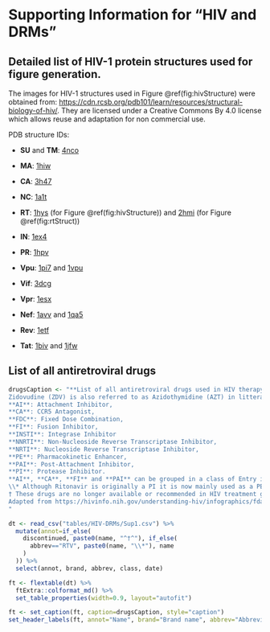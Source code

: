 # Supporting Information for "HIV and DRMs" {#HIV-intro-appendix}

## Detailed list of HIV-1 protein structures used for figure generation.

The images for HIV-1 structures used in Figure \@ref(fig:hivStructure) were obtained from: <https://cdn.rcsb.org/pdb101/learn/resources/structural-biology-of-hiv/>. They are licensed under a Creative Commons By 4.0 license which allows reuse and adaptation for non commercial use.

PDB structure IDs:

-   **SU** and **TM**: [4nco](http://www.rcsb.org/pdb/explore.do?structureId=4nco)

-   **MA**: [1hiw](http://rcsb.org/pdb/explore/explore.do?structureId=1hiw)

-   **CA**: [3h47](http://rcsb.org/pdb/explore/explore.do?structureId=3h47)

-   **NC**: [1a1t](http://rcsb.org/pdb/explore/explore.do?structureId=1a1t)

-   **RT**: [1hys](http://www.rcsb.org/pdb/explore.do?structureId=1hys) (for Figure \@ref(fig:hivStructure)) and [2hmi](http://www.rcsb.org/pdb/explore.do?structureId=2hmi) (for Figure \@ref(fig:rtStruct))

-   **IN**: [1ex4](http://www.rcsb.org/pdb/explore.do?structureId=1ex4)

-   **PR**: [1hpv](http://www.rcsb.org/pdb/explore.do?structureId=1hpv)

-   **Vpu**: [1pi7](http://www.rcsb.org/pdb/explore.do?structureId=1pi7) and [1vpu](http://www.rcsb.org/pdb/explore.do?structureId=1vpu)

-   **Vif**: [3dcg](http://www.rcsb.org/pdb/explore.do?structureId=3dcg)

-   **Vpr**: [1esx](http://www.rcsb.org/pdb/explore.do?structureId=1esx)

-   **Nef**: [1avv](http://www.rcsb.org/pdb/explore.do?structureId=1avv) and [1qa5](http://www.rcsb.org/pdb/explore.do?structureId=1qa5)

-   **Rev**: [1etf](http://www.rcsb.org/pdb/explore.do?structureId=1etf)

-   **Tat**: [1biv](http://www.rcsb.org/pdb/explore.do?structureId=1biv) and [1jfw](http://www.rcsb.org/pdb/explore.do?structureId=1jfw)

## List of all antiretroviral drugs

```r
drugsCaption <- "**List of all antiretroviral drugs used in HIV therapy**  
Zidovudine (ZDV) is also referred to as Azidothymidine (AZT) in litterature, Fixed Dose combinations (i.e. single pills combining multiple drugs) are referred to by their commercial name, the composition of these can be seen in the abbreviation. Drugs were ordered by FDA approval date.    
**AI**: Attachment Inhibitor,
**CA**: CCR5 Antagonist,
**FDC**: Fixed Dose Combination,
**FI**: Fusion Inhibitor,
**INSTI**: Integrase Inhibitor
**NNRTI**: Non-Nucleoside Reverse Transcriptase Inhibitor, 
**NRTI**: Nucleoside Reverse Transcriptase Inhibitor,
**PE**: Pharmacokinetic Enhancer,
**PAI**: Post-Attachment Inhibitor,  
**PI**: Protease Inhibitor. 
**AI**, **CA**, **FI** and **PAI** can be grouped in a class of Entry inhibitors.  
\\* Although Ritonavir is originally a PI it is now mainly used as a PE to boost the action of other drugs.  
† These drugs are no longer available or recommended in HIV treatment guidelines. They may still be used in FDC regimens.  
Adapted from https://hivinfo.nih.gov/understanding-hiv/infographics/fda-approval-hiv-medicines and https://hivinfo.nih.gov/understanding-hiv/fact-sheets/fda-approved-hiv-medicines
"
```
```r
dt <- read_csv("tables/HIV-DRMs/Sup1.csv") %>%
  mutate(annot=if_else(
    discontinued, paste0(name, "^†^"), if_else(
      abbrev=="RTV", paste0(name, "\\*"), name
    )
  )) %>%
  select(annot, brand, abbrev, class, date)

ft <- flextable(dt) %>%
  ftExtra::colformat_md() %>%
  set_table_properties(width=0.9, layout="autofit")

ft <- set_caption(ft, caption=drugsCaption, style="caption")
set_header_labels(ft, annot="Name", brand="Brand name", abbrev="Abbreviation", class="Class", date="Approval date")
```

\begin{longtable}{lllll}
        \toprule
        Name & Brand name & Abbreviation & Class & Approval date \\ \midrule
        zidovudine & retrovir & ZDV & NRTI & 1987-03-19 \\ 
        didanosine\textsuperscript{\dag} & videx & ddI & NRTI & 1991-10-09 \\ 
        zalcitabine\textsuperscript{\dag} & hivid & ddC & NRTI & 1992-06-19 \\ 
        stavudine\textsuperscript{\dag} & zerit & d4T & NRTI & 1994-06-24 \\ 
        lamivudine & epivir & 3TC & NRTI & 1995-11-17 \\ 
        saquinavir & invirase & SQV & PI & 1995-12-06 \\ 
        ritonavir\textsuperscript{*} & norvir & RTV & PI & 1996-03-01 \\ 
        indinavir\textsuperscript{\dag} & crixivan & IDV & PI & 1996-03-13 \\ 
        neviparine & viramune & NVP & NNRTI & 1996-06-21 \\ 
        nelfinavir\textsuperscript{\dag} & viracept & NFV & PI & 1997-03-14 \\ 
        delavirdine\textsuperscript{\dag} & rescriptor & DLV & NNRTI & 1997-04-04 \\ 
        combivir & combivir & 3TC+ZDV & FDC & 1997-09-27 \\ 
        efavirenz & sustiva & EFV & NNRTI & 1998-09-17 \\ 
        abacavir & ziagen & ABC & NRTI & 1998-12-17 \\ 
        amprenavir\textsuperscript{\dag} & agenerase & APV & PI & 1999-04-15 \\ 
        kaletra & kaletra & LPV+RTV & FDC & 2000-09-15 \\ 
        didanosine-ec\textsuperscript{\dag} & videx-ec & ddI-EC & NRTI & 2000-10-31 \\ 
        trizivir & trizivir & ABC+3TC+ZDV & FDC & 2000-11-14 \\ 
        tenofovir-df & viread & TDF & NRTI & 2001-10-26 \\ 
        enfuvirtide & fuzeon & T-20 & FI & 2003-03-13 \\ 
        atazanavir & reyataz & ATC & PI & 2003-06-20 \\ 
        emtricitabine & emtriva & FTC & NRTI & 2003-07-02 \\ 
        fosamprenavir & lexiva & FPV & PI & 2003-10-20 \\ 
        epzicom & epzicom & ABC+3TC & FDC & 2004-08-02 \\ 
        truvada & truvada & FTC+TDF & FDC & 2004-08-02 \\ 
        tipranavir & aptivus & TPV & PI & 2005-06-22 \\ 
        darunavir & prezista & DRV & PI & 2006-06-23 \\ 
        atripla & atripla & EFV+FTC+TDF & FDC & 2006-07-12 \\ 
        maraviroc & selzentry & MVC & CA & 2007-08-06 \\ 
        raltegravir & isentress & RAL & INSTI & 2007-10-12 \\ 
        etravirine & intelence & ETR & NNRTI & 2008-01-18 \\ 
        neviparine-xr & viramune-xr & NVP-XR & NNRTI & 2011-03-25 \\ 
        rilpivirine & edurant & RPV & NNRTI & 2011-05-20 \\ 
        complera & complera & FTC+RPV+TDF & FDC & 2011-08-10 \\ 
        stribild & stribild & EVG+COBI+FTC+TDF & FDC & 2012-08-27 \\ 
        dolutegravir & tivicay & DTG & INSTI & 2013-08-12 \\ 
        triumeq & triumeq & ABC+DTG+3TC & FDC & 2014-08-22 \\ 
        elvitegravir\textsuperscript{\dag} & vitekta & EVG & INSTI & 2014-09-14 \\ 
        cobicistat & tybost & COBI & PE & 2014-09-24 \\ 
        evotaz & evotaz & ATV+COBI & FDC & 2015-01-29 \\ 
        prezcobix & prezcobix & DRV+COBI & FDC & 2015-01-29 \\ 
        genvoya & genvoya & EVG+COBI+FTC+TAF & FDC & 2015-11-05 \\ 
        odefsey & odefsey & FTC+RPV+TAF & FDC & 2016-03-01 \\ 
        descovy & descovy & FTC+TAF & FDC & 2016-04-04 \\ 
        raltegravir & isentress-hd & RAL & INSTI & 2017-05-26 \\ 
        juluca & juluca & DTG+RPV & FDC & 2017-11-21 \\ 
        symfi-lo & symfi-lo & EFV+3TC+TDF & FDC & 2018-02-05 \\ 
        biktarvy & biktarvy & BIC+FTC+TAF & FDC & 2018-02-07 \\ 
        cimduo & cimduo & 3TC+TDF & FDC & 2018-02-28 \\ 
        ibalizumab-uiyk & trogarzo & TNX-355 & PAI & 2018-03-06 \\ 
        symfi & symfi & EFV+3TC+TDF & FDC & 2018-03-22 \\ 
        symtuza & symtuza & DRV+COBI+FTC+TAF & FDC & 2018-07-17 \\ 
        delstrigo & delstrigo & DOR+3TC+TDF & FDC & 2018-08-30 \\ 
        doravirine & pifeltro & DOR & NNRTI & 2018-08-30 \\ 
        temixys & temixys & 3TC+TDF & FDC & 2018-11-16 \\ 
        dovato & dovato & DTG+3TC & FDC & 2019-04-08 \\ 
        dolutegravir & tivicay-pd & DTG & INSTI & 2020-06-12 \\ 
        fostemsavir & rukobia & FTR & AI & 2020-07-02 \\ 
        cabenuva & cabenuva & CAB+RPV & FDC & 2021-01-22 \\ 
        cabotegravir & vocabria & CAB & INSTI & 2021-01-22 \\ \bottomrule
    \extcaption{List of all antiretroviral drugs used in HIV therapy}{
Zidovudine (ZDV) is also referred to as Azidothymidine (AZT) in litterature, Fixed Dose combinations (i.e. single pills combining multiple drugs) are referred to by their commercial name, the composition of these can be seen in the abbreviation. Drugs were ordered by FDA approval date.\\    
\textbf{AI}: Attachment Inhibitor,
\textbf{CA}: CCR5 Antagonist,
\textbf{FDC}: Fixed Dose Combination,
\textbf{FI}: Fusion Inhibitor,
\textbf{INSTI}: Integrase Inhibitor
\textbf{NNRTI}: Non-Nucleoside Reverse Transcriptase Inhibitor, 
\textbf{NRTI}: Nucleoside Reverse Transcriptase Inhibitor,
\textbf{PE}: Pharmacokinetic Enhancer,
\textbf{PAI}: Post-Attachment Inhibitor,  
\textbf{PI}: Protease Inhibitor. 
\textbf{AI}, \textbf{CA}, \textbf{FI} and \textbf{PAI} can be grouped in a class of Entry inhibitors.\\
* Although Ritonavir is originally a PI it is now mainly used as a PE to boost the action of other drugs.\\
\dag These drugs are no longer available or recommended in HIV treatment guidelines. They may still be used in FDC regimens.\\
Adapted from \url{https://hivinfo.nih.gov/understanding-hiv/infographics/fda-approval-hiv-medicines} and \url{https://hivinfo.nih.gov/understanding-hiv/fact-sheets/fda-approved-hiv-medicines}
}
\label{tab:tableDrugs}
\end{longtable}


